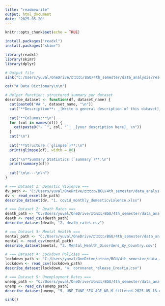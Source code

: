 ```yaml
---
title: "readmewrite"
output: html_document
date: "2025-05-20"
---
```


```r
knitr::opts_chunk$set(echo = TRUE)
```
```r
install.packages("readxl")
install.packages("skimr")

```

```r
library(readxl)
library(skimr)
library(dplyr)
```

```r

# Output file
sink("C:/Users/yuval/OneDrive/מסמכים/BGU/4th_semester/data_analysis/research/data/README.md")

cat("# Data Dictionary\n\n")

# Helper function: structured summary per dataset
describe_dataset <- function(df, dataset_name) {
  cat(paste0("## ", dataset_name, "\n"))
  cat("**Description**: _[Write a general description of this dataset]_ \n\n")
  
  cat("**Columns:**\n")
  for (col in names(df)) {
    cat(paste0("- `", col, "`: _[your description here]_ \n"))
  }
  cat("\n")
  
  cat("**Structure (`glimpse`)**:\n")
  print(glimpse(df), width = 80)
  
  cat("\n**Summary Statistics (`summary`)**:\n")
  print(summary(df))
  
  cat("\n\n---\n\n")
}

# === Dataset 1: Domestic Violence ===
dv_path <- "C:/Users/yuval/OneDrive/מסמכים/BGU/4th_semester/data_analysis/research/project datasets/covid_monthly_domesticviolence.xlsx"
dv <- read_excel(dv_path)
describe_dataset(dv, "1. covid_monthly_domesticviolence.xlsx")

# === Dataset 2: Death Rates ===
death_path <- "C:/Users/yuval/OneDrive/מסמכים/BGU/4th_semester/data_analysis/research/project datasets/death_rates.csv"
death <- read_csv(death_path)
describe_dataset(death, "2. death_rates.csv")

# === Dataset 3: Mental Health ===
mental_path <- "C:/Users/yuval/OneDrive/מסמכים/BGU/4th_semester/data_analysis/research/project datasets/Mental_Health_Disorders_By_Country.csv"
mental <- read_csv(mental_path)
describe_dataset(mental, "3. Mental_Health_Disorders_By_Country.csv")

# === Dataset 4: Lockdown Policies ===
lockdown_path <- "C:/Users/yuval/OneDrive/מסמכים/BGU/4th_semester/data_analysis/research/lockdown_raw_datasets/coronanet_release_Croatia.csv"
lockdown <- read_csv(lockdown_path)
describe_dataset(lockdown, "4. coronanet_release_Croatia.csv")

# === Dataset 5: Unemployment Rates ===
unemp_path <- "C:/Users/yuval/OneDrive/מסמכים/BGU/4th_semester/data_analysis/research/project datasets/UNE_TUNE_SEX_AGE_NB_M-filtered-2025-05-18.csv"
unemp <- read_csv(unemp_path)
describe_dataset(unemp, "5. UNE_TUNE_SEX_AGE_NB_M-filtered-2025-05-18.csv")

sink()
```

